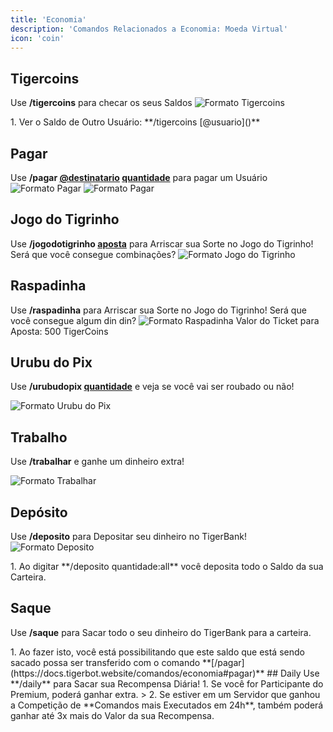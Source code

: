 ```yaml
---
title: 'Economia'
description: 'Comandos Relacionados a Economia: Moeda Virtual'
icon: 'coin'
---
```


## Tigercoins
Use **/tigercoins** para checar os seus Saldos
![Formato Tigercoins](/images/Tigercoins.png)

<AccordionGroup>
  <Accordion icon="slash" title="Opções">
1. Ver o Saldo de Outro Usuário: **/tigercoins [@usuario]()**

  </Accordion>
</AccordionGroup>

## Pagar
Use **/pagar [@destinatario]() [quantidade]()** para pagar um Usuário
![Formato Pagar](/images/Pagar.png)
![Formato Pagar](/images/Pagar2.png)


## Jogo do Tigrinho
Use **/jogodotigrinho [aposta]()** para Arriscar sua Sorte no Jogo do Tigrinho! Será que você consegue combinações?
![Formato Jogo do Tigrinho](/images/Jogotigrinho.png)

## Raspadinha
Use **/raspadinha** para Arriscar sua Sorte no Jogo do Tigrinho! Será que você consegue algum din din?
![Formato Raspadinha](/images/Raspadinha.png)
Valor do Ticket para Aposta: 500 TigerCoins

## Urubu do Pix
Use **/urubudopix [quantidade]()** e veja se você vai ser roubado ou não!

![Formato Urubu do Pix](/images/urubudopix.png)

## Trabalho
Use **/trabalhar** e ganhe um dinheiro extra!

![Formato Trabalhar](/images/trabalhar.png)

## Depósito
Use **/deposito** para Depositar seu dinheiro no TigerBank!
![Formato Deposito](/images/deposito.png)

<AccordionGroup>
  <Accordion icon="lightbulb" title="Dicas">
1. Ao digitar **/deposito quantidade:all** você deposita todo o Saldo da sua Carteira.

  </Accordion>
</AccordionGroup>

## Saque
Use **/saque** para Sacar todo o seu dinheiro do TigerBank para a carteira.

<AccordionGroup>
  <Accordion icon="lightbulb" title="Dicas">
1. Ao fazer isto, você está possibilitando que este saldo que está sendo sacado possa ser transferido com o comando **[/pagar](https://docs.tigerbot.website/comandos/economia#pagar)**

  </Accordion>
</AccordionGroup>
## Daily
Use **/daily** para Sacar sua Recompensa Diária!
<AccordionGroup>
  <Accordion icon="lightbulb" title="Dicas">
1. Se você for Participante do Premium, poderá ganhar extra. 
> 2. Se estiver em um Servidor que ganhou a Competição de **Comandos mais Executados em 24h**, também poderá ganhar até 3x mais do Valor da sua Recompensa.

  </Accordion>
</AccordionGroup>
